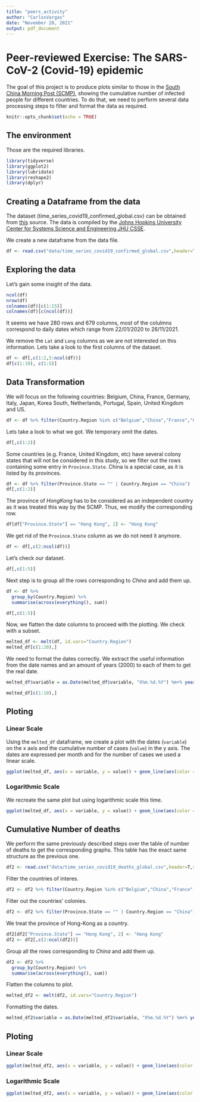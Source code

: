 ```yaml
---
title: "peers_activity"
author: "CarlosVargas"
date: "November 28, 2021"
output: pdf_document
---
```


# Peer-reviewed Exercise: The SARS-CoV-2 (Covid-19) epidemic

The goal of this project is to produce plots similar to those in the [South China Morning Post (SCMP)](https://en.wikipedia.org/wiki/Coronavirus_disease_2019), showing the cumulative number of infected people for different countries. To do that, we need to perform several data processing steps to filter and format the data as required. 
```r
knitr::opts_chunk$set(echo = TRUE)
```

## The environment
Those are the required libraries.
```r
library(tidyverse)
library(ggplot2)
library(lubridate)
library(reshape2)
library(dplyr)
```

## Creating a Dataframe from the data
The dataset (time_series_covid19_confirmed_global.csv) can be obtained from [this](https://raw.githubusercontent.com/CSSEGISandData/COVID-19/master/csse_covid_19_data/csse_covid_19_time_series/time_series_covid19_confirmed_global.csv) source. The data is compiled by the [Johns Hopkins University Center for Systems Science and Engineering JHU CSSE](https://systems.jhu.edu/).

We create a new dataframe from the data file.
```r
df <- read.csv("data/time_series_covid19_confirmed_global.csv",header=T,stringsAsFactors=FALSE)
```
## Exploring the data
Let's gain some insight of the data.
```r
ncol(df)
nrow(df)
colnames(df)[c(1:15)]
colnames(df)[c(ncol(df))]
```
It seems we have 280 rows and 679 columns, most of the colulmns correspond to daily dates which range from 22/01/2020 to 26/11/2021. 

We remove the `Lat` and `Long` columns as we are not interested on this information. Lets take a look to the first columns of the dataset.
```r
df <- df[,c(1:2,5:ncol(df))]
df[c(1:10), c(1:5)]
```
## Data Transformation
We will focus on the following countries: Belgium, China, France, Germany, Italy, Japan, Korea South, Netherlands, Portugal, Spain, United Kingdom and US. 

```r
df <- df %>% filter(Country.Region %in% c("Belgium","China","France","Germany","Iran","Italy","Japan","Korea, South","Netherlands","Portugal","Spain","United Kingdom","US"))

```
Lets take a look to what we got. We temporary omit the dates.
```r
df[,c(1:2)]
```
Some countries (e.g. France, United Kingdom, etc) have several colony states that will not be considered in this study, so we filter out the rows containing some entry in `Province.State`. China is a special case, as it is listed by its provinces.
```r
df <- df %>% filter(Province.State == "" | Country.Region == "China")
df[,c(1:2)]
```
The province of $Hong Kong$ has to be considered as an independent country as it was treated this way by the SCMP. Thus, we modify the corresponding row. 
```r
df[df["Province.State"] == "Hong Kong", 2] <- "Hong Kong"
```
We get rid of the `Province.State` column as we do not need it anymore.
```r
df <- df[,c(2:ncol(df))]
```
Let's check our dataset.
```r
df[,c(1:5)]
```

Next step is to group all the rows corresponding to $China$ and add them up.
```r
df <- df %>% 
  group_by(Country.Region) %>% 
  summarise(across(everything(), sum))

df[,c(1:5)]
```
Now, we flatten the date columns to proceed with the plotting. We check with a subset. 
```r
melted_df <- melt(df, id.vars="Country.Region")
melted_df[c(1:20),]
```
We need to format the dates correctly. We extract the useful information from the date names and an amount of years (2000) to each of them to get the real date. 

```r
melted_df$variable = as.Date(melted_df$variable, "X%m.%d.%Y") %m+% years(2000)

melted_df[c(1:10),]
```
## Ploting

### Linear Scale
Using the `melted_df` dataframe, we create a plot with the dates (`variable`) on the x axis and the cumulative number of cases (`value`) in the y axis. The dates are expressed per month and for the number of cases we used a linear scale.

```r
ggplot(melted_df, aes(x = variable, y = value)) + geom_line(aes(color = Country.Region, group = Country.Region)) + scale_x_date(date_breaks = "1 month", date_labels =  "%b %Y") + theme(axis.text.x=element_text(angle=90, hjust=1)) + ggtitle("Cases per Country")+ labs(y= "Cumulative Number of cases", x = "Date")
```

### Logarithmic Scale
We recreate the same plot but using logarithmic scale this time.
```r
ggplot(melted_df, aes(x = variable, y = value)) + geom_line(aes(color = Country.Region, group = Country.Region)) + scale_x_date(date_breaks = "1 month", date_labels =  "%b %Y") + theme(axis.text.x=element_text(angle=90, hjust=1)) + ggtitle("Cases per Country")+ labs(y= "Cumulative Number of cases", x = "Date") + scale_y_continuous(trans='log10')
```

## Cumulative Number of deaths

We perform the same previously described steps over the table of number of deaths to get the corresponding graphs. This table has the exact same structure as the previous one.

```r
df2 <- read.csv("data/time_series_covid19_deaths_global.csv",header=T,stringsAsFactors=FALSE)
```
Filter the countries of interes.
```r
df2 <- df2 %>% filter(Country.Region %in% c("Belgium","China","France","Germany","Iran","Italy","Japan","Korea, South","Netherlands","Portugal","Spain","United Kingdom","US"))
```
Filter out the countries' colonies.
```r
df2 <- df2 %>% filter(Province.State == "" | Country.Region == "China")
```
We treat the province of Hong-Kong as a country.
```r
df2[df2["Province.State"] == "Hong Kong", 2] <- "Hong Kong"
df2 <- df2[,c(2:ncol(df2))]
```
Group all the rows corresponding to $China$ and add them up.
```r
df2 <- df2 %>% 
  group_by(Country.Region) %>% 
  summarise(across(everything(), sum))
```
Flatten the columns to plot.
```r
melted_df2 <- melt(df2, id.vars="Country.Region")
```
Formatting the dates.
```r
melted_df2$variable = as.Date(melted_df2$variable, "X%m.%d.%Y") %m+% years(2000)
```
## Ploting

### Linear Scale

```r
ggplot(melted_df2, aes(x = variable, y = value)) + geom_line(aes(color = Country.Region, group = Country.Region)) + scale_x_date(date_breaks = "1 month", date_labels =  "%b %Y") + theme(axis.text.x=element_text(angle=90, hjust=1)) + ggtitle("Deaths per Country")+ labs(y= "Cumulative Number of deaths", x = "Date")
```
### Logarithmic Scale

```r
ggplot(melted_df2, aes(x = variable, y = value)) + geom_line(aes(color = Country.Region, group = Country.Region)) + scale_x_date(date_breaks = "1 month", date_labels =  "%b %Y") + theme(axis.text.x=element_text(angle=90, hjust=1)) + ggtitle("Deaths per Country")+ labs(y= "Cumulative Number of deaths", x = "Date") + scale_y_continuous(trans='log10')
```